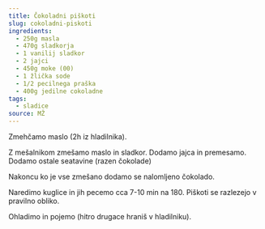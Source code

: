 ```yaml
---
title: Čokoladni piškoti
slug: cokoladni-piskoti
ingredients:
  - 250g masla
  - 470g sladkorja
  - 1 vanilij sladkor
  - 2 jajci
  - 450g moke (00)
  - 1 žlička sode
  - 1/2 pecilnega praška
  - 400g jedilne cokoladne
tags:
  - sladice
source: MŽ
---
```


Zmehčamo maslo (2h iz hladilnika).

Z mešalnikom zmešamo maslo in sladkor. Dodamo jajca in premesamo. Dodamo ostale seatavine (razen čokolade)

Nakoncu ko je vse zmešano dodamo se nalomljeno čokolado.

Naredimo kuglice in jih pecemo cca 7-10 min na 180. Piškoti se razlezejo v pravilno obliko. 

Ohladimo in pojemo (hitro drugace hraniš v hladilniku). 
